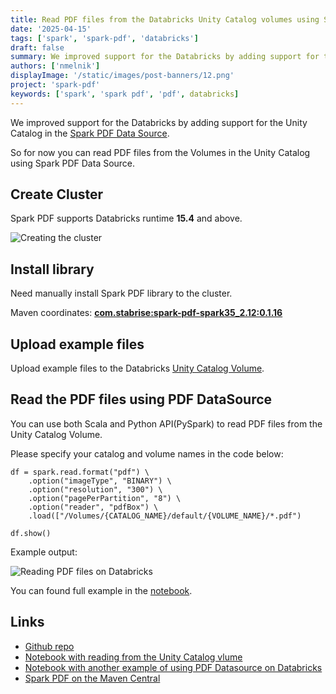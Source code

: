 ```yaml
---
title: Read PDF files from the Databricks Unity Catalog volumes using Spark PDF Datasource
date: '2025-04-15'
tags: ['spark', 'spark-pdf', 'databricks']
draft: false
summary: We improved support for the Databricks by adding support for the Unity Catalog in the Spark PDF Datasource
authors: ['nmelnik']
displayImage: '/static/images/post-banners/12.png'
project: 'spark-pdf'
keywords: ['spark', 'spark pdf', 'pdf', databricks]
---
```


We improved support for the Databricks by adding support for the Unity Catalog in the [Spark PDF Data Source](https://stabrise.com/spark-pdf/).

So for now you can read PDF files from the Volumes in the Unity Catalog using Spark PDF Data Source.

## Create Cluster

Spark PDF supports Databricks runtime **15.4** and above.

![Creating the cluster](/static/images/blog/spark-pdf/on-databricks/img1.webp)

## Install library

Need manually install Spark PDF library to the cluster.

Maven coordinates: **[com.stabrise:spark-pdf-spark35_2.12:0.1.16](https://central.sonatype.com/artifact/com.stabrise/spark-pdf-spark35_2.12/0.1.16)**

## Upload example files

Upload example files to the Databricks [Unity Catalog Volume](https://docs.databricks.com/aws/en/ingestion/file-upload/upload-to-volume).

## Read the PDF files using PDF DataSource

You can use both Scala and Python API(PySpark) to read PDF files from the Unity Catalog Volume.

Please specify your catalog and volume names in the code below:

```python:Python
df = spark.read.format("pdf") \
    .option("imageType", "BINARY") \
    .option("resolution", "300") \
    .option("pagePerPartition", "8") \
    .option("reader", "pdfBox") \
    .load(["/Volumes/{CATALOG_NAME}/default/{VOLUME_NAME}/*.pdf")

df.show()
```

Example output:

![Reading PDF files on Databricks](/static/images/blog/spark-pdf/unity-catalog/databricks-sparkpdf-unity-catalog.png)


You can found full example in the [notebook](https://github.com/StabRise/spark-pdf/blob/main/examples/PdfDataSourceDatabricksUnityCatalog.ipynb).


## Links
 - [Github repo](https://github.com/StabRise/spark-pdf/tree/main)
 - [Notebook with reading from the Unity Catalog vlume](https://github.com/StabRise/spark-pdf/blob/main/examples/PdfDataSourceDatabricksUnityCatalog.ipynb)
 - [Notebook with another example of using PDF Datasource on Databricks](https://github.com/StabRise/spark-pdf/blob/main/examples/PdfDataSourceDatabricks.ipynb)
 - [Spark PDF on the Maven Central](https://central.sonatype.com/artifact/com.stabrise/spark-pdf-spark35_2.12)